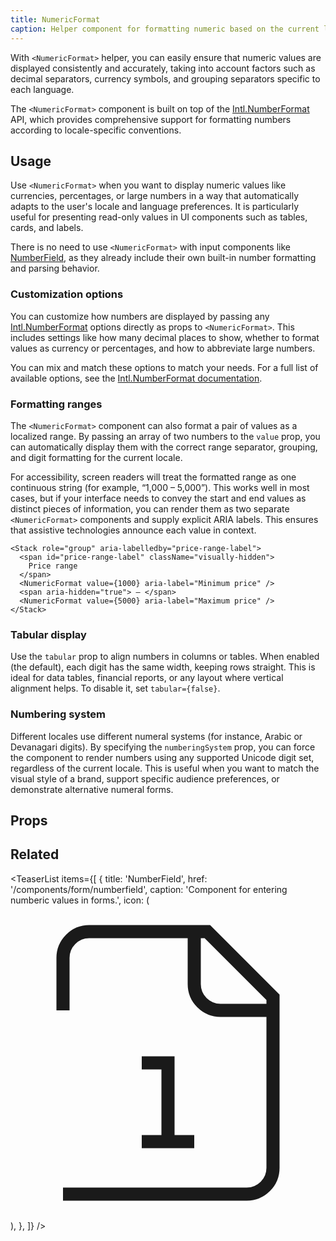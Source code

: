 ```yaml
---
title: NumericFormat
caption: Helper component for formatting numeric based on the current language and locale-specific conventions.
---
```


With `<NumericFormat>` helper, you can easily ensure that numeric values are displayed consistently and accurately, taking into account factors such as decimal separators, currency symbols, and grouping separators specific to each language.

The `<NumericFormat>` component is built on top of the [Intl.NumberFormat](https://developer.mozilla.org/en-US/docs/Web/JavaScript/Reference/Global_Objects/Intl/NumberFormat) API, which provides comprehensive support for formatting numbers according to locale-specific conventions.

## Usage

Use `<NumericFormat>` when you want to display numeric values like currencies, percentages, or large numbers in a way that automatically adapts to the user's locale and language preferences. It is particularly useful for presenting read-only values in UI components such as tables, cards, and labels.

There is no need to use `<NumericFormat>` with input components like [NumberField](/components/form/number-field), as they already include their own built-in number formatting and parsing behavior.

### Customization options

You can customize how numbers are displayed by passing any [Intl.NumberFormat](https://developer.mozilla.org/en-US/docs/Web/JavaScript/Reference/Global_Objects/Intl/NumberFormat) options directly as props to `<NumericFormat>`. This includes settings like how many decimal places to show, whether to format values as currency or percentages, and how to abbreviate large numbers.

You can mix and match these options to match your needs. For a full list of available options, see the [Intl.NumberFormat documentation](https://developer.mozilla.org/en-US/docs/Web/JavaScript/Reference/Global_Objects/Intl/NumberFormat).

<ComponentDemo file="./numericformat-common-format.demo.tsx" />

### Formatting ranges

The `<NumericFormat>` component can also format a pair of values as a localized range. By passing an array of two numbers to the `value` prop, you can automatically display them with the correct range separator, grouping, and digit formatting for the current locale.

<ComponentDemo file="./numericformat-range-format.demo.tsx" />

For accessibility, screen readers will treat the formatted range as one continuous string (for example, “1,000 – 5,000”). This works well in most cases, but if your interface needs to convey the start and end values as distinct pieces of information, you can render them as two separate `<NumericFormat>` components and supply explicit ARIA labels. This ensures that assistive technologies announce each value in context.

```tsx
<Stack role="group" aria-labelledby="price-range-label">
  <span id="price-range-label" className="visually-hidden">
    Price range
  </span>
  <NumericFormat value={1000} aria-label="Minimum price" />
  <span aria-hidden="true"> – </span>
  <NumericFormat value={5000} aria-label="Maximum price" />
</Stack>
```

### Tabular display

Use the `tabular` prop to align numbers in columns or tables. When enabled (the default), each digit has the same width, keeping rows straight. This is ideal for data tables, financial reports, or any layout where vertical alignment helps. To disable it, set `tabular={false}`.

<ComponentDemo file="./numericformat-tabular-format.demo.tsx" />

### Numbering system

Different locales use different numeral systems (for instance, Arabic or Devanagari digits). By specifying the `numberingSystem` prop, you can force the component to render numbers using any supported Unicode digit set, regardless of the current locale. This is useful when you want to match the visual style of a brand, support specific audience preferences, or demonstrate alternative numeral forms.

<ComponentDemo file="./numericformat-numbering-system-format.demo.tsx" />

## Props

<PropsTable component={title} />

## Related

<TeaserList
  items={[
    {
      title: 'NumberField',
      href: '/components/form/numberfield',
      caption: 'Component for entering numberic values in forms.',
      icon: (
        <svg
          xmlns="http://www.w3.org/2000/svg"
          viewBox="0 0 24 24"
          fill="none"
          stroke="currentColor"
          strokeWidth={2}
          strokeLinecap="round"
          strokeLinejoin="round"
          className="size-6"
        >
          <path d="M4 22h14a2 2 0 002-2V7l-5-5H6a2 2 0 00-2 2v4" />
          <path d="M14 2v4a2 2 0 002 2h4" />
          <rect width={4} height={6} x={2} y={12} rx={2} />
          <path d="M10 12h2v6M10 18h4" />
        </svg>
      ),
    },
  ]}
/>
